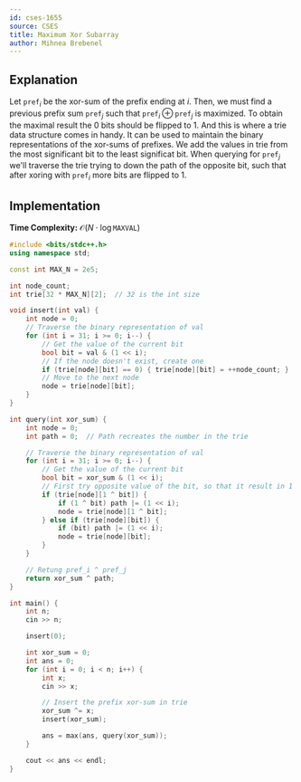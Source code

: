 ```yaml
---
id: cses-1655
source: CSES
title: Maximum Xor Subarray
author: Mihnea Brebenel
---
```


## Explanation

Let $\texttt{pref}_i$ be the xor-sum of the prefix ending at $i$. Then, we must find a previous prefix sum
$\texttt{pref}_j$ such that $\texttt{pref}_i \oplus \texttt{pref}_j$ is maximized. To obtain the maximal result
the $0$ bits should be flipped to $1$. And this is where a trie data structure comes in handy. It can be used
to maintain the binary representations of the xor-sums of prefixes. We add the values in trie from the most significant
bit to the least significat bit. When querying for $\texttt{pref}_j$ we'll traverse the trie trying to down the path
of the opposite bit, such that after xoring with $\texttt{pref}_i$ more bits are flipped to $1$.

## Implementation

**Time Complexity:** $\mathcal{O}(N \cdot \log \texttt{MAXVAL})$

<LanguageSection>
<CPPSection>

```cpp
#include <bits/stdc++.h>
using namespace std;

const int MAX_N = 2e5;

int node_count;
int trie[32 * MAX_N][2];  // 32 is the int size

void insert(int val) {
	int node = 0;
	// Traverse the binary representation of val
	for (int i = 31; i >= 0; i--) {
		// Get the value of the current bit
		bool bit = val & (1 << i);
		// If the node doesn't exist, create one
		if (trie[node][bit] == 0) { trie[node][bit] = ++node_count; }
		// Move to the next node
		node = trie[node][bit];
	}
}

int query(int xor_sum) {
	int node = 0;
	int path = 0;  // Path recreates the number in the trie

	// Traverse the binary representation of val
	for (int i = 31; i >= 0; i--) {
		// Get the value of the current bit
		bool bit = xor_sum & (1 << i);
		// First try opposite value of the bit, so that it result in 1 in xor
		if (trie[node][1 ^ bit]) {
			if (1 ^ bit) path |= (1 << i);
			node = trie[node][1 ^ bit];
		} else if (trie[node][bit]) {
			if (bit) path |= (1 << i);
			node = trie[node][bit];
		}
	}

	// Retung pref_i ^ pref_j
	return xor_sum ^ path;
}

int main() {
	int n;
	cin >> n;

	insert(0);

	int xor_sum = 0;
	int ans = 0;
	for (int i = 0; i < n; i++) {
		int x;
		cin >> x;

		// Insert the prefix xor-sum in trie
		xor_sum ^= x;
		insert(xor_sum);

		ans = max(ans, query(xor_sum));
	}

	cout << ans << endl;
}
```

</CPPSection>
</LanguageSection>
